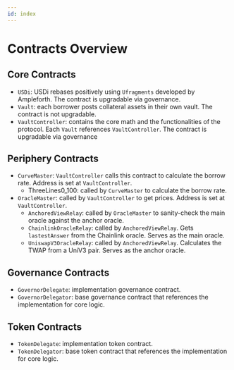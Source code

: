 ```yaml
---
id: index
---
```


# Contracts Overview

## Core Contracts
* `USDi`: USDi rebases positively using `Ufragments` developed by Ampleforth. The contract is upgradable via governance.
* `Vault`: each borrower posts collateral assets in their own vault. The contract is not upgradable.
* `VaultController`: contains the core math and the functionalities of the protocol. Each `Vault` references `VaultController`. The contract is upgradable via governance

## Periphery Contracts
* `CurveMaster`: `VaultController` calls this contract to calculate the borrow rate. Address is set at `VaultController`.
    * ThreeLines0_100: called by `CurveMaster` to calculate the borrow rate.
* `OracleMaster`: called by `VaultController` to get prices. Address is set at `VaultController`.
    * `AnchoredViewRelay`: called by `OracleMaster` to sanity-check the main oracle against the anchor oracle.
    * `ChainlinkOracleRelay`: called by `AnchoredViewRelay`. Gets `lastestAnswer` from the Chainlink oracle. Serves as the main oracle.
    * `UniswapV3OracleRelay`: called by `AnchoredViewRelay`. Calculates the TWAP from a UniV3 pair. Serves as the anchor oracle.

## Governance Contracts
* `GovernorDelegate`: implementation governance contract. 
* `GovernorDelegator`: base governance contract that references the implementation for core logic.

## Token Contracts
* `TokenDelegate`: implementation token contract.
* `TokenDelegator`: base token contract that references the implementation for core logic.

<DocCardList items={useCurrentSidebarCategory().items}/>
